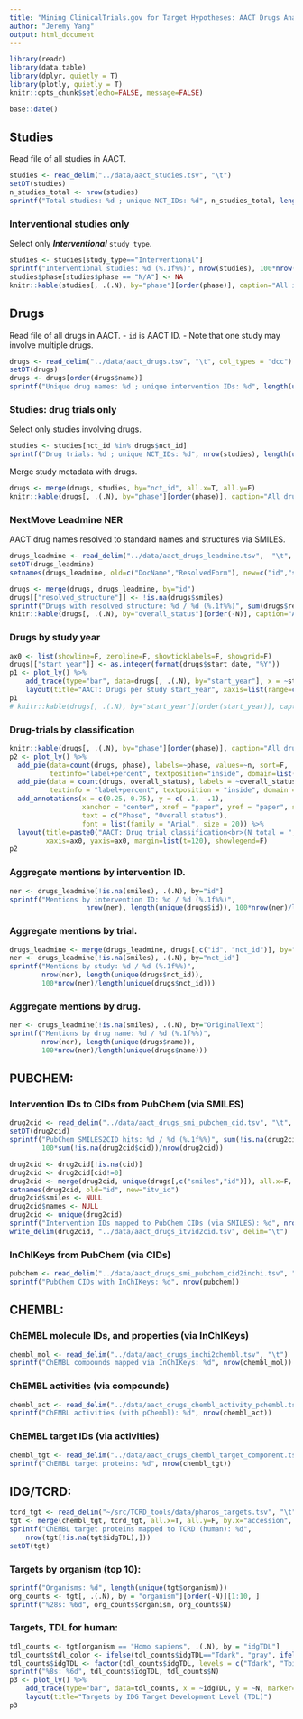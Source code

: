 ```yaml
---
title: "Mining ClinicalTrials.gov for Target Hypotheses: AACT Drugs Analysis"
author: "Jeremy Yang"
output: html_document
---
```


```r
library(readr)
library(data.table)
library(dplyr, quietly = T)
library(plotly, quietly = T)
knitr::opts_chunk$set(echo=FALSE, message=FALSE)
```
```r
base::date()
```
## Studies
Read file of all studies in AACT.
```r
studies <- read_delim("../data/aact_studies.tsv", "\t")
setDT(studies)
n_studies_total <- nrow(studies)
sprintf("Total studies: %d ; unique NCT_IDs: %d", n_studies_total, length(unique(studies$nct_id)))
```

### Interventional studies only
Select only ___Interventional___ `study_type`.
```r
studies <- studies[study_type=="Interventional"]
sprintf("Interventional studies: %d (%.1f%%)", nrow(studies), 100*nrow(studies)/n_studies_total)
studies$phase[studies$phase == "N/A"] <- NA
knitr::kable(studies[, .(.N), by="phase"][order(phase)], caption="All interventional studies, by phase")
```

## Drugs 
Read file of all drugs in AACT.
 - `id` is AACT ID.
 - Note that one study may involve multiple drugs.
```r
drugs <- read_delim("../data/aact_drugs.tsv", "\t", col_types = "dcc")
setDT(drugs)
drugs <- drugs[order(drugs$name)]
sprintf("Unique drug names: %d ; unique intervention IDs: %d", length(unique(drugs$name)), length(unique(drugs$id)))
```

### Studies: drug trials only
Select only studies involving drugs.
```r
studies <- studies[nct_id %in% drugs$nct_id]
sprintf("Drug trials: %d ; unique NCT_IDs: %d", nrow(studies), length(unique(studies$nct_id)))
```
Merge study metadata with drugs.
```r
drugs <- merge(drugs, studies, by="nct_id", all.x=T, all.y=F)
knitr::kable(drugs[, .(.N), by="phase"][order(phase)], caption="All drugs, by study phase")
```

### NextMove Leadmine NER
AACT drug names resolved to standard names and structures via SMILES.
```r
drugs_leadmine <- read_delim("../data/aact_drugs_leadmine.tsv",  "\t", escape_double=F, trim_ws=T)
setDT(drugs_leadmine)
setnames(drugs_leadmine, old=c("DocName","ResolvedForm"), new=c("id","smiles"))
```
```r
drugs <- merge(drugs, drugs_leadmine, by="id")
drugs[["resolved_structure"]] <- !is.na(drugs$smiles)
sprintf("Drugs with resolved structure: %d / %d (%.1f%%)", sum(drugs$resolved_structure), nrow(drugs), 100*sum(drugs$resolved_structure)/nrow(drugs))
knitr::kable(drugs[, .(.N), by="overall_status"][order(-N)], caption="All drugs, by overall_status")
```

### Drugs by study year
```r
ax0 <- list(showline=F, zeroline=F, showticklabels=F, showgrid=F)
drugs[["start_year"]] <- as.integer(format(drugs$start_date, "%Y"))
p1 <- plot_ly() %>%
	add_trace(type="bar", data=drugs[, .(.N), by="start_year"], x = ~start_year, y = ~N) %>%
	layout(title="AACT: Drugs per study start_year", xaxis=list(range=c(1990, 2020)))
p1
# knitr::kable(drugs[, .(.N), by="start_year"][order(start_year)], caption="All drugs, by start_year")
```

### Drug-trials by classification
```r
knitr::kable(drugs[, .(.N), by="phase"][order(phase)], caption="All drugs, by phase")
p2 <- plot_ly() %>%
  add_pie(data=count(drugs, phase), labels=~phase, values=~n, sort=F,
          textinfo="label+percent", textposition="inside", domain=list(x=c(0, 0.5), y=c(0, 1))) %>%
  add_pie(data = count(drugs, overall_status), labels = ~overall_status, values = ~n,
          textinfo = "label+percent", textposition = "inside", domain = list(x = c(0.5, 1), y = c(0, 1))) %>%
  add_annotations(x = c(0.25, 0.75), y = c(-.1, -.1),
                  xanchor = "center", xref = "paper", yref = "paper", showarrow = F,
                  text = c("Phase", "Overall status"),
                  font = list(family = "Arial", size = 20)) %>%
  layout(title=paste0("AACT: Drug trial classification<br>(N_total = ", nrow(drugs), ")"),
         xaxis=ax0, yaxis=ax0, margin=list(t=120), showlegend=F)
p2
```

### Aggregate mentions by intervention ID.
```r
ner <- drugs_leadmine[!is.na(smiles), .(.N), by="id"]
sprintf("Mentions by intervention ID: %d / %d (%.1f%%)", 
                   nrow(ner), length(unique(drugs$id)), 100*nrow(ner)/length(unique(drugs$id)))
```

### Aggregate mentions by trial.
```r
drugs_leadmine <- merge(drugs_leadmine, drugs[,c("id", "nct_id")], by="id")
ner <- drugs_leadmine[!is.na(smiles), .(.N), by="nct_id"]
sprintf("Mentions by study: %d / %d (%.1f%%)", 
        nrow(ner), length(unique(drugs$nct_id)), 
        100*nrow(ner)/length(unique(drugs$nct_id)))
```

### Aggregate mentions by drug.
```r
ner <- drugs_leadmine[!is.na(smiles), .(.N), by="OriginalText"]
sprintf("Mentions by drug name: %d / %d (%.1f%%)", 
        nrow(ner), length(unique(drugs$name)),
        100*nrow(ner)/length(unique(drugs$name)))
```

## PUBCHEM:
### Intervention IDs to CIDs from PubChem (via SMILES)
```r
drug2cid <- read_delim("../data/aact_drugs_smi_pubchem_cid.tsv", "\t", col_names=c("smiles","cid","names"))
setDT(drug2cid)
sprintf("PubChem SMILES2CID hits: %d / %d (%.1f%%)", sum(!is.na(drug2cid$cid)), nrow(drug2cid),
        100*sum(!is.na(drug2cid$cid))/nrow(drug2cid))
```
```r
drug2cid <- drug2cid[!is.na(cid)]
drug2cid <- drug2cid[cid!=0]
drug2cid <- merge(drug2cid, unique(drugs[,c("smiles","id")]), all.x=F, all.y=F, by="smiles")
setnames(drug2cid, old="id", new="itv_id")
drug2cid$smiles <- NULL
drug2cid$names <- NULL
drug2cid <- unique(drug2cid)
sprintf("Intervention IDs mapped to PubChem CIDs (via SMILES): %d", nrow(drug2cid))
write_delim(drug2cid, "../data/aact_drugs_itvid2cid.tsv", delim="\t")
```

### InChIKeys from PubChem (via CIDs)
```r
pubchem <- read_delim("../data/aact_drugs_smi_pubchem_cid2inchi.tsv", "\t")
sprintf("PubChem CIDs with InChIKeys: %d", nrow(pubchem))
```

## CHEMBL:
### ChEMBL molecule IDs, and properties (via InChIKeys)
```r
chembl_mol <- read_delim("../data/aact_drugs_inchi2chembl.tsv", "\t")
sprintf("ChEMBL compounds mapped via InChIKeys: %d", nrow(chembl_mol))
```

### ChEMBL activities (via compounds)
```r
chembl_act <- read_delim("../data/aact_drugs_chembl_activity_pchembl.tsv", "\t")
sprintf("ChEMBL activities (with pChembl): %d", nrow(chembl_act))
```

### ChEMBL target IDs (via activities)
```r
chembl_tgt <- read_delim("../data/aact_drugs_chembl_target_component.tsv", "\t")
sprintf("ChEMBL target proteins: %d", nrow(chembl_tgt))
```

## IDG/TCRD:
```r
tcrd_tgt <- read_delim("~/src/TCRD_tools/data/pharos_targets.tsv", "\t")
tgt <- merge(chembl_tgt, tcrd_tgt, all.x=T, all.y=F, by.x="accession", by.y="accession")
sprintf("ChEMBL target proteins mapped to TCRD (human): %d",
	nrow(tgt[!is.na(tgt$idgTDL),]))
setDT(tgt)
```

### Targets by organism (top 10):
```r
sprintf("Organisms: %d", length(unique(tgt$organism)))
org_counts <- tgt[, .(.N), by = "organism"][order(-N)][1:10, ]
sprintf("%28s: %6d", org_counts$organism, org_counts$N)
```

### Targets, TDL for human:
```r
tdl_counts <- tgt[organism == "Homo sapiens", .(.N), by = "idgTDL"]
tdl_counts$tdl_color <- ifelse(tdl_counts$idgTDL=="Tdark", "gray", ifelse(tdl_counts$idgTDL=="Tbio", "red", ifelse(tdl_counts$idgTDL=="Tchem", "green", ifelse(tdl_counts$idgTDL=="Tclin", "blue", NA))))
tdl_counts$idgTDL <- factor(tdl_counts$idgTDL, levels = c("Tdark", "Tbio", "Tchem", "Tclin"))
sprintf("%8s: %6d", tdl_counts$idgTDL, tdl_counts$N)
p3 <- plot_ly() %>%
	add_trace(type="bar", data=tdl_counts, x = ~idgTDL, y = ~N, marker=list(color=~tdl_color)) %>%
	layout(title="Targets by IDG Target Development Level (TDL)")
p3
```
